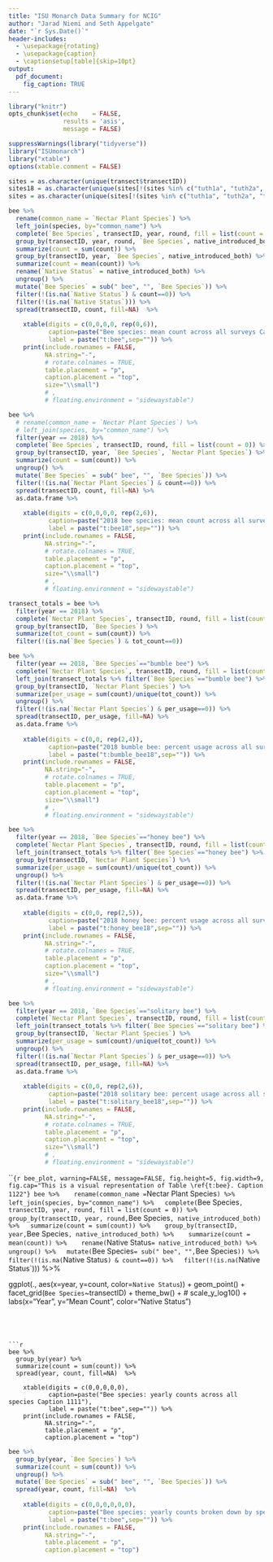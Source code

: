 ```yaml
---
title: "ISU Monarch Data Summary for NCIG"
author: "Jarad Niemi and Seth Appelgate"
date: "`r Sys.Date()`"
header-includes:
  - \usepackage{rotating}
  - \usepackage{caption} 
  - \captionsetup[table]{skip=10pt}
output: 
  pdf_document:
    fig_caption: TRUE
---
```


```r
library("knitr")
opts_chunk$set(echo    = FALSE, 
               results = 'asis',
               message = FALSE)
```

```r
suppressWarnings(library("tidyverse"))
library("ISUmonarch")
library("xtable")
options(xtable.comment = FALSE)
```

\setlength{\tabcolsep}{3pt}


```r
sites = as.character(unique(transect$transectID))
sites18 = as.character(unique(sites[!(sites %in% c("tuth1a", "tuth2a", "tsie1a"))]))
sites = as.character(unique(sites[!(sites %in% c("tuth1a", "tuth2a", "tsie1a", "tfis1a"))]))
```


<!-- Bee -->
```r
bee %>% 
  rename(common_name = `Nectar Plant Species`) %>%
  left_join(species, by="common_name") %>%
  complete(`Bee Species`, transectID, year, round, fill = list(count = 0)) %>%
  group_by(transectID, year, round, `Bee Species`, native_introduced_both) %>%
  summarize(count = sum(count)) %>% 
  group_by(transectID, year, `Bee Species`, native_introduced_both) %>% 
  summarize(count = mean(count)) %>% 
  rename(`Native Status` = native_introduced_both) %>%
  ungroup() %>%
  mutate(`Bee Species` = sub(" bee", "", `Bee Species`)) %>%
  filter(!(is.na(`Native Status`) & count==0)) %>%
  filter(!(is.na(`Native Status`))) %>%
  spread(transectID, count, fill=NA)  %>%
    
    xtable(digits = c(0,0,0,0, rep(0,6)),
           caption=paste("Bee species: mean count across all surveys Caption 1234"),
           label = paste("t:bee",sep="")) %>%
    print(include.rownames = FALSE, 
          NA.string="-", 
          # rotate.colnames = TRUE,
          table.placement = "p",
          caption.placement = "top",
          size="\\small")
          # ,
          # floating.environment = "sidewaystable") 
```


```r
bee %>% 
  # rename(common_name = `Nectar Plant Species`) %>%
  # left_join(species, by="common_name") %>%
  filter(year == 2018) %>%
  complete(`Bee Species`, transectID, round, fill = list(count = 0)) %>%
  group_by(transectID, year, `Bee Species`, `Nectar Plant Species`) %>% 
  summarize(count = sum(count)) %>% 
  ungroup() %>%
  mutate(`Bee Species` = sub(" bee", "", `Bee Species`)) %>%
  filter(!(is.na(`Nectar Plant Species`) & count==0)) %>%
  spread(transectID, count, fill=NA) %>% 
  as.data.frame %>%
    
    xtable(digits = c(0,0,0,0, rep(2,6)),
           caption=paste("2018 bee species: mean count across all surveys Caption 1235"),
           label = paste("t:bee18",sep="")) %>%
    print(include.rownames = FALSE, 
          NA.string="-", 
          # rotate.colnames = TRUE,
          table.placement = "p",
          caption.placement = "top",
          size="\\small")
          # ,
          # floating.environment = "sidewaystable") 
```



```r
transect_totals = bee %>% 
  filter(year == 2018) %>%
  complete(`Nectar Plant Species`, transectID, round, fill = list(count = 0)) %>%
  group_by(transectID, `Bee Species`) %>% 
  summarize(tot_count = sum(count)) %>%
  filter(!(is.na(`Bee Species`) & tot_count==0))
```




```r
bee %>% 
  filter(year == 2018, `Bee Species`=="bumble bee") %>%
  complete(`Nectar Plant Species`, transectID, round, fill = list(count = 0)) %>%
  left_join(transect_totals %>% filter(`Bee Species`=="bumble bee") %>% select(tot_count), "transectID") %>%
  group_by(transectID, `Nectar Plant Species`) %>% 
  summarize(per_usage = sum(count)/unique(tot_count)) %>% 
  ungroup() %>%
  filter(!(is.na(`Nectar Plant Species`) & per_usage==0)) %>%
  spread(transectID, per_usage, fill=NA) %>% 
  as.data.frame %>%
    
    xtable(digits = c(0,0, rep(2,4)),
           caption=paste("2018 bumble bee: percent usage across all surveys Caption 1236"),
           label = paste("t:bumble_bee18",sep="")) %>%
    print(include.rownames = FALSE, 
          NA.string="-", 
          # rotate.colnames = TRUE,
          table.placement = "p",
          caption.placement = "top",
          size="\\small")
          # ,
          # floating.environment = "sidewaystable") 
```

```r
bee %>% 
  filter(year == 2018, `Bee Species`=="honey bee") %>%
  complete(`Nectar Plant Species`, transectID, round, fill = list(count = 0)) %>%
  left_join(transect_totals %>% filter(`Bee Species`=="honey bee") %>% select(tot_count), "transectID") %>%
  group_by(transectID, `Nectar Plant Species`) %>% 
  summarize(per_usage = sum(count)/unique(tot_count)) %>% 
  ungroup() %>%
  filter(!(is.na(`Nectar Plant Species`) & per_usage==0)) %>%
  spread(transectID, per_usage, fill=NA) %>% 
  as.data.frame %>%
    
    xtable(digits = c(0,0, rep(2,5)),
           caption=paste("2018 honey bee: percent usage across all surveys Caption 1237"),
           label = paste("t:honey_bee18",sep="")) %>%
    print(include.rownames = FALSE, 
          NA.string="-", 
          # rotate.colnames = TRUE,
          table.placement = "p",
          caption.placement = "top",
          size="\\small")
          # ,
          # floating.environment = "sidewaystable") 
```

```r
bee %>% 
  filter(year == 2018, `Bee Species`=="solitary bee") %>%
  complete(`Nectar Plant Species`, transectID, round, fill = list(count = 0)) %>%
  left_join(transect_totals %>% filter(`Bee Species`=="solitary bee") %>% select(tot_count), "transectID") %>%
  group_by(transectID, `Nectar Plant Species`) %>% 
  summarize(per_usage = sum(count)/unique(tot_count)) %>% 
  ungroup() %>%
  filter(!(is.na(`Nectar Plant Species`) & per_usage==0)) %>%
  spread(transectID, per_usage, fill=NA) %>% 
  as.data.frame %>%
    
    xtable(digits = c(0,0, rep(2,6)),
           caption=paste("2018 solitary bee: percent usage across all surveys Caption 1238"),
           label = paste("t:solitary_bee18",sep="")) %>%
    print(include.rownames = FALSE, 
          NA.string="-", 
          # rotate.colnames = TRUE,
          table.placement = "p",
          caption.placement = "top",
          size="\\small")
          # ,
          # floating.environment = "sidewaystable") 
```

\newpage
```{r bee_plot, warning=FALSE, message=FALSE, fig.height=5, fig.width=9, fig.cap="This is a visual representation of Table \ref{t:bee}. Caption 1122"}
bee %>% 
  rename(common_name = `Nectar Plant Species`) %>%
  left_join(species, by="common_name") %>%
  complete(`Bee Species`, transectID, year, round, fill = list(count = 0)) %>%
  group_by(transectID, year, round, `Bee Species`, native_introduced_both) %>%
  summarize(count = sum(count)) %>% 
  group_by(transectID, year, `Bee Species`, native_introduced_both) %>% 
  summarize(count = mean(count)) %>% 
  rename(`Native Status` = native_introduced_both) %>%
  ungroup() %>%
  mutate(`Bee Species` = sub(" bee", "", `Bee Species`)) %>%
  filter(!(is.na(`Native Status`) & count==0)) %>%
  filter(!(is.na(`Native Status`))) %>%
  
  ggplot(., aes(x=year, y=count, color=`Native Status`)) + 
    geom_point() + 
    facet_grid(`Bee Species`~transectID) + 
    theme_bw() + 
    # scale_y_log10() + 
    labs(x="Year", y="Mean Count", color="Native Status")
```




```r
bee %>% 
  group_by(year) %>%
  summarize(count = sum(count)) %>% 
  spread(year, count, fill=NA)  %>%
    
    xtable(digits = c(0,0,0,0,0),
           caption=paste("Bee species: yearly counts across all species Caption 1111"),
           label = paste("t:bee",sep="")) %>%
    print(include.rownames = FALSE, 
          NA.string="-", 
          table.placement = "p",
          caption.placement = "top")
```


```r
bee %>% 
  group_by(year, `Bee Species`) %>%
  summarize(count = sum(count)) %>% 
  ungroup() %>%
  mutate(`Bee Species` = sub(" bee", "", `Bee Species`)) %>%
  spread(year, count, fill=NA)  %>%
    
    xtable(digits = c(0,0,0,0,0,0),
           caption=paste("Bee species: yearly counts broken down by species Caption 9999"),
           label = paste("t:bee",sep="")) %>%
    print(include.rownames = FALSE, 
          NA.string="-", 
          table.placement = "p",
          caption.placement = "top")

```


